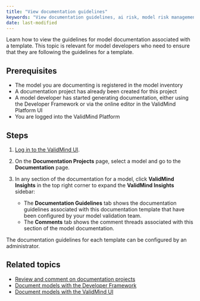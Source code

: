 ```yaml
---
title: "View documentation guidelines"
keywords: "View documentation guidelines, ai risk, model risk management, ValidMind"
date: last-modified
---
```


Learn how to view the guidelines for model documentation associated with a template. This topic is relevant for model developers who need to ensure that they are following the guidelines for a template.  

## Prerequisites

* The model you are documenting is registered in the model inventory
* A documentation project has already been created for this project
* A model developer has started generating documentation, either using the Developer Framework or via the online editor in the ValidMind Platform UI
* You are logged into the ValidMind Platform

## Steps

1. [Log in to the ValidMind UI]({{< var vm_ui >}}).

2. On the **Documentation Projects** page, select a model and go to the **Documentation** page. 

3. In any section of the documentation for a model, click **ValidMind Insights** in the top right corner to expand the **ValidMind Insights** sidebar:
<!--- **Need image** --->

   - The **Documentation Guidelines** tab shows the documentation guidelines associated with this documentation template that have been configured by your model validation team.
   - The **Comments** tab shows the comment threads associated with this section of the model documentation.

::: {.column-margin}
::: {.callout-tip}
The documentation guidelines for each template can be configured by an administrator.
:::
:::
<!---
## Troubleshooting

[Include any common issues or errors that may arise during the task and how to resolve them.]
--->

## Related topics

* [Review and comment on documentation projects](review-documentation-project.qmd)
* [Document models with the Developer Framework](document-models-with-framework.qmd)
* [Document models with the ValidMind UI](document-models-with-ui.qmd)
